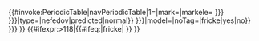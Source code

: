 {{#invoke:PeriodicTable|navPeriodicTable|1={{{number|-1}}}|mark={{{mark|}}}|markele={{{mark element|{{{mark_element|{{{markele|}}} }}} }}}|type={{{type|{{#ifeq:{{{model|nefedov}}}|nefedov|predicted|normal}} }}}|model={{{model|nefedov}}}|noTag={{{noTag|{{#ifeq:{{{model|nefedov}}}|fricke|yes|no}} }}} }}
{{#ifexpr:{{解析數字|{{{number|-1}}} }}>118|{{#ifeq:{{{model|nefedov}}}|fricke|{{NavPeriodicTable/119+|number={{{number|-1}}}|mark={{{mark|}}} }} }} }}<noinclude>
{{documentation}}
<!-- Please add categories and interwiki links for this page to the documentation page, not here. -->
</noinclude>
